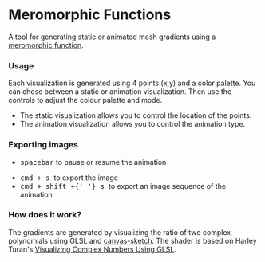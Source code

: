 
<Meta title="Introduction" />

# Meromorphic Functions

A tool for generating static or animated mesh gradients using a [meromorphic function](https://en.wikipedia.org/wiki/Meromorphic_function).

### Usage

Each visualization is generated using 4 points (x,y) and a color palette. You can chose between a static or animation visualization. Then use the controls to adjust the colour palette and mode.

- The static visualization allows you to control the location of the points.
- The animation visualization allows you to control the animation type.

### Exporting images

- <kbd class="key">spacebar</kbd> to pause or resume the animation

- <kbd>
    <kbd class="key">cmd</kbd> + <kbd class="key">s</kbd>
  </kbd> to export the image

- <kbd>
    <kbd class="key">cmd</kbd> + <kbd class="key">shift</kbd> +{' '}
    <kbd class="key">s</kbd>
  </kbd> to export an image sequence of the animation

### How does it work?

The gradients are generated by visualizing the ratio of two complex polynomials using GLSL and [canvas-sketch](https://github.com/mattdesl/canvas-sketch). The shader is based on Harley Turan's <a href="https://hturan.com/writing/complex-numbers-glsl">Visualizing Complex Numbers Using GLSL</a>.

<Tweet tweetLink="keenanisalive/status/1448011475231117315" hideConversation />
